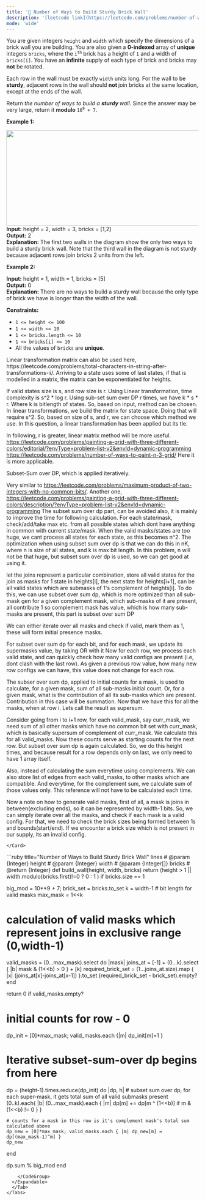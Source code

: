 ```yaml
---
title: '🧀 Number of Ways to Build Sturdy Brick Wall'
description: '[leetcode link](https://leetcode.com/problems/number-of-ways-to-build-sturdy-brick-wall/description/)'
mode: 'wide'
---
```

<Tabs>
  <Tab title="Question" icon="circle-question" iconType="regular">
    <Card>
      <p>You are given integers <code>height</code> and <code>width</code> which specify the dimensions of a brick wall you are building. You are also given a <strong>0-indexed</strong> array of <strong>unique</strong> integers <code>bricks</code>, where the <code>i<sup>th</sup></code> brick has a height of <code>1</code> and a width of <code>bricks[i]</code>. You have an <strong>infinite </strong>supply of each type of brick and bricks may <strong>not</strong> be rotated.</p>  <p>Each row in the wall must be exactly <code>width</code> units long. For the wall to be <strong>sturdy</strong>, adjacent rows in the wall should <strong>not </strong>join bricks at the same location, except at the ends of the wall.</p>  <p>Return <em>the number of ways to build a <strong>sturdy </strong>wall.</em> Since the answer may be very large, return it <strong>modulo</strong> <code>10<sup>9</sup> + 7</code>.</p>   <p><strong class="example">Example 1:</strong></p> <img src="https://assets.leetcode.com/uploads/2022/02/20/image-20220220190749-1.png" style="width: 919px; height: 250px;" />  <strong>Input:</strong> height = 2, width = 3, bricks = [1,2] <br/> <strong>Output:</strong> 2 <br/> <strong>Explanation:</strong> The first two walls in the diagram show the only two ways to build a sturdy brick wall. Note that the third wall in the diagram is not sturdy because adjacent rows join bricks 2 units from the left.   <p><strong class="example">Example 2:</strong></p>   <strong>Input:</strong> height = 1, width = 1, bricks = [5] <br/> <strong>Output:</strong> 0 <br/> <strong>Explanation:</strong> There are no ways to build a sturdy wall because the only type of brick we have is longer than the width of the wall.    <p><strong>Constraints:</strong></p>  <ul>  <li><code>1 &lt;= height &lt;= 100</code></li>  <li><code>1 &lt;= width &lt;= 10</code></li>  <li><code>1 &lt;= bricks.length &lt;= 10</code></li>  <li><code>1 &lt;= bricks[i] &lt;= 10</code></li>  <li>All the values of <code>bricks</code> are <strong>unique</strong>.</li> </ul> 
    </Card>
  </Tab>
  <Tab title="Solution" icon="lightbulb" iconType="regular" >
    <Card>
      Linear transformation matrix can also be used here, https://leetcode.com/problems/total-characters-in-string-after-transformations-ii/. Arriving to a state uses some of last states, if that is modelled in a matrix, the matrix can be exponentiated for heights.

If valid states size is s, and row size is r. Using Linear transformation, time complexity is s^2 * log r. 
Using sub-set sum over DP r times, we have k * s * r. Where k is bitlength of states. So, based on input, method can be chosen. In linear transformations, we build the matrix for state space. Doing that will require s^2. So, based on size of s, and r, we can choose which method we use. In this question, a linear transformation has been applied but its tle. 

In following, r is greater, linear matrix method will be more useful.
https://leetcode.com/problems/painting-a-grid-with-three-different-colors/editorial/?envType=problem-list-v2&envId=dynamic-programming
https://leetcode.com/problems/number-of-ways-to-paint-n-3-grid/ Here it is more applicable.

Subset-Sum over DP, which is applied iteratively.

Very similar to https://leetcode.com/problems/maximum-product-of-two-integers-with-no-common-bits/. 
Another one, https://leetcode.com/problems/painting-a-grid-with-three-different-colors/description/?envType=problem-list-v2&envId=dynamic-programming
The subset sum over dp part, can be avoided also, it is mainly to improve the time for following calculation. For each state/mask, check/add/take max etc. from all possible states which dont have anything in common with current state/mask. When the valid masks/states are too huge, we cant process all states for each state, as this becomes n^2. The optimization when using subset sum over dp is that we can do this in nK, where n is size of all states, and k is max bit length. In this problem, n will not be that huge, but subset sum over dp is used, so
we can get good at using it.

let the joins represent a particular combination, store all valid states for the join as masks
for 1 state in heights[i], the next state for heights[i+1], can be all valid states which are submasks of 1's complement of heights[i]. To do this, we can use subset over sum dp, which is more optimized than all sub-mask gen for a given complement mask, which sub-masks of it are present, all contribute 1
so complement mask has value, which is how many sub-masks are present, this part is subset over sum DP

We can either iterate over all masks and check if valid, mark them as 1, these will form initial presence masks.

For subset over sum dp
for each bit, and for each mask, we update its supermasks value, by taking OR with it
Now for each row, we process each valid state, and can quickly check how many valid configs
are present (i.e, dont clash with the last row). As given a previous row value, how many new row configs we can have, this value does not change for each row.

The subser over sum dp, applied to initial counts for a mask, is used to calculate, for a given mask, sum of all sub-masks initial count. Or, for a given mask, what is the contribution of all its sub-masks which are present. Contribution in this case will be summation. Now that we have this for all the masks, when at row i. Lets call the result as supersum.

Consider going from i to i+1 row, for each valid_mask, say curr_mask, we need sum of all other masks which have no common bit set with curr_mask, which is basically supersum of complement of curr_mask. We calculate this for all valid_masks. Now these counts serve as starting counts for the next row. But subset over sum dp is again calculated. So, we do this height times, and because result for a row depends only on last, we only need to have 1 array itself.

Also, instead of calculating the sum everytime using complements. We can also store list of edges from each valid_masks, to other masks which are compatible. And everytime, for the complement sum, we calculate sum of those values only. This reference will not have to be calculated each time.

Now a note on how to generate valid masks, first of all, a mask is joins in between(excluding ends), so it can be represented by width-1 bits. So, we can simply
iterate over all the masks, and check if each mask is a valid config. For that, we need to check the brick sizes being formed between 1s and bounds(start/end).
If we encounter a brick size which is not present in our supply, its an invalid config. 


    </Card>
  <Expandable title="code">
    <CodeGroup dropdown>
```ruby title="Number of Ways to Build Sturdy Brick Wall" lines
# @param {Integer} height
# @param {Integer} width
# @param {Integer[]} bricks
# @return {Integer}
def build_wall(height, width, bricks)
  return (height > 1 || width.modulo(bricks.first)!=0 ? 0 : 1 ) if bricks.size == 1
  
  big_mod = 10**9 + 7; brick_set = bricks.to_set
  k = width-1 # bit length for valid masks
  max_mask = 1<<k
  
  # calculation of valid masks which represent joins in exclusive range (0,width-1)
  valid_masks = (0...max_mask).select do |mask|
    joins_at = [-1] + (0...k).select { |b| mask & (1<<b) > 0 } + [k]
    required_brick_set = (1...joins_at.size).map { |x| (joins_at[x]-joins_at[x-1]) }.to_set
    (required_brick_set - brick_set).empty?
  end

  return 0 if valid_masks.empty?

  # initial counts for row - 0
  dp_init = [0]*max_mask; valid_masks.each {|m| dp_init[m]=1 }

  # Iterative subset-sum-over dp begins from here
  dp = (height-1).times.reduce(dp_init) do |dp, h|
    # subset sum over dp, for each super-mask, it gets total sum of all valid submasks present
    (0..k).each{ |b| (0...max_mask).each { |m| dp[m] += dp[m ^ (1<<b)] if m & (1<<b) != 0 } }

    # counts for a mask in this row is it's complement mask's total sum calculated above
    dp_new = [0]*max_mask; valid_masks.each { |m| dp_new[m] = dp[(max_mask-1)^m] }
    dp_new
  end

  dp.sum % big_mod
end
```
    </CodeGroup>
  </Expandable>
  </Tab>
</Tabs>